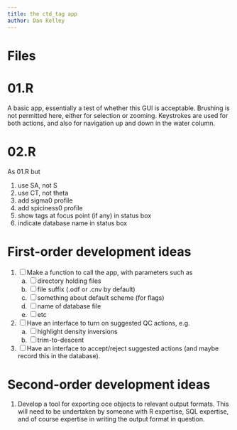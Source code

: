 ```yaml
---
title: the ctd_tag app
author: Dan Kelley
---
```


# Files

# 01.R

A basic app, essentially a test of whether this GUI is acceptable.  Brushing is
not permitted here, either for selection or zooming.  Keystrokes are used for
both actions, and also for navigation up and down in the water column.

# 02.R

As 01.R but

1. use SA, not S
2. use CT, not theta
3. add sigma0 profile
4. add spiciness0 profile
5. show tags at focus point (if any) in status box
6. indicate database name in status box


# First-order development ideas

1. [ ] Make a function to call the app, with parameters such as
   a. [ ] directory holding files
   b. [ ] file suffix (.odf or .cnv by default)
   c. [ ] something about default scheme (for flags)
   d. [ ] name of database file
   e. [ ] etc
2. [ ] Have an interface to turn on suggested QC actions, e.g.
   a. [ ] highlight density inversions
   b. [ ] trim-to-descent
3. [ ] Have an interface to accept/reject suggested actions (and maybe record
   this in the database).

# Second-order development ideas

1. Develop a tool for exporting oce objects to relevant output formats.  This
   will need to be undertaken by someone with R expertise, SQL expertise, and of
   course expertise in writing the output format in question.

